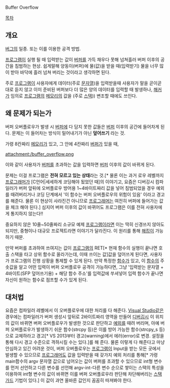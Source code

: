 Buffer Overflow

[[목차]]

== 개요 ==
[[버그]]의 일종. 또는 이를 이용한 공격 방법.

[[프로그램]]이 실행 될 때 입력받는 값이 [[버퍼]]를 가득 채우다 못해 넘쳐흘러 버퍼 이후의 공간을 침범하는 현상.
쉽게말해 양동이(버퍼)에 물(값)을 받을 때(입력받기) 물을 너무 많이 받아 바닥에 흘러 넘쳐 버리는 것이라고 생각하면 된다.

주로 [[프로그램]]이 사용자에게 데이터(주로 [[문자열]])을 입력받을때 사용자가 말을 곧이곧대로 듣지 않고 이미 준비된 버퍼보다 더 많은 양의 데이터를 입력할 때 발생하나, [[해커]]가 임의로 [[프로그램]]의 [[메모리]]의 값을 (주로 [[스택]])) 변조할 때에도 쓰인다.

== 왜 문제가 되는가 ==
버퍼 오버플로우가 발생 시 [[버퍼]]에 다 담지 못한 값들은 [[버퍼]] 이후의 공간에 들어차게 된다.
문제는 이 들어차는 방식이 밀어내기가 아닌 '''덮어쓰기''' 라는 것.

가령 8칸짜리 [[메모리]]가 있고, 그 안에 4칸짜리 [[버퍼]]가 있을 때,

[[attachment:/buffer_overflow.png]]

이와 같이 사용자가 [[버퍼]]를 초과하는 값을 입력하면 [[버퍼]] 이후의 값이 바뀌게 된다.

문제는 이걸 프로그램은 '''전혀 모르고 있는 상태'''라는 것.[* 물론 이는 과거 로우 레벨까지 [[프로그래머]]가 [C언어|세세하게 코딩해야 됬었던 때]의 이야기고, 요즘은 디버깅시 컴파일러가 버퍼 앞뒤에 오버플로우 방어용 1~4바이트짜리 값을 넣어 침범되었을 경우 예외를 때려버리거나 코딩 단계에서 '이 함수는 버퍼 오버플로우의 위험이 있음' 이라고 경고를 해준다. 물론 이 현상이 사라진건 아니므로 [[프로그래머]]는 여전히 버퍼에 들어가는 값을 체크 해야 된다.] 심지어 버퍼 이후의 값이 바뀌어도 프로그램은 이를 전혀 사용자에게 통지하지 않는다!!

중요하지 않은 10줄~50줄짜리 소규모 예제 [[프로그램]]이라면 이는 딱히 신경쓰지 않아도 되지만, 중형이나 대규모 프로젝트라면 이야기가 달라진다. 이 원리를 통해 [[해킹]]이 가능하기 때문.

만약 버퍼를 초과하여 쓰여지는 값이 [[프로그램]]의 RET[* 현재 함수의 실행이 끝나면 호출 스택을 타고 상위 함수로 올라가는데, 이때 쓰이는 값]값을 덮어쓰게 된다면, 사용자가 프로그램의 진행 상황을 통제할 수 있게 된다. 만약 특정한 [[함수]]가 있고, 이 [[함수]]의 주솟값을 알고 어떤 입력이 버퍼 오버플로우 공격이 가능하다면, 그냥 '입력받는 문자열 + 4바이트(SFP 덮어쓰기용) + 해당 함수 주소'를 입력값에 쑤셔넣어 입력 함수가 끝나면 자신이 원하는 함수로 점프할 수가 있게 된다.

== 대처법 ==
요즘은 컴파일러 레벨에서 이 오버플로우에 대한 처리를 다 해준다. [[Visual Studio]]같은 경우에는 컴파일러가 버퍼 생성시 앞뒤로 2바이트짜리 영역을 만들어 [[디버깅]]시 이 위치의 값이 바뀌면 버퍼 오버플로우가 발생한 것으로 판단하고 [[예외]]를 때려 버리며, 아예 버퍼 오버플로우가 발생하기 쉬운 함수(strcpy 등)은 이를 방어 가능한 함수(strcpy_s 등)으로 교체하라고 경고[* VS 2013부터 경고(warning)에서 에러(error)로 변경. 설정을 통해 다시 경고 수준으로 격하시킬 수는 있다.]를 해 준다. 물론 이렇게 다 해준다고 마냥 안심하고 있긴 어려운 것이, 버퍼 오버플로우는 [[프로그램]]이 Input을 받는 모든 곳에서 발생할 수 있으므로 [[프로그래머]]도 값을 입력받을 때 갖가지 예외 처리를 통해[* 가령 main함수의 argv 문자열 값으로 넘어오는 값이 버퍼를 초과할 수 있으므로 int형 변수를 먼저 선언하고 다른 변수를 선언해 argv-int-다른 변수 순으로 쌓이는 스택의 특성을 이용하여 int형 변수의 값이 바뀌면 이를 버퍼 오버플로우라 판단해 차단해버리는 [[스택 가드]] 기법이 있다.] 이 값이 과연 올바른 값인지 꼼꼼히 따져봐야 한다.
